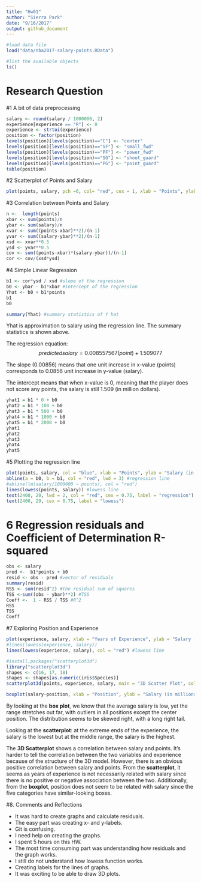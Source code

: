 ```yaml
---
title: "Hw01"
author: "Sierra Park"
date: "9/16/2017"
output: github_document
---
```


```r
#load data file
load("data/nba2017-salary-points.RData")

#list the available objects
ls()
```

# Research Question

#1 A bit of data preprocessing

```r
salary <- round(salary / 1000000, 2)
experience[experience == "R"] <- 0
experience <- strtoi(experience)
position <- factor(position)
levels(position)[levels(position)=="C"] <- "center"
levels(position)[levels(position)=="SF"] <- "small_fwd"
levels(position)[levels(position)=="PF"] <- "power_fwd"
levels(position)[levels(position)=="SG"] <- "shoot_guard"
levels(position)[levels(position)=="PG"] <- "point_guard"
table(position)
```

#2 Scatterplot of Points and Salary
```r
plot(points, salary, pch =6, col= "red", cex = 1, xlab = "Points", ylab = "Salary (in millions)", main = "Scatterplot of Points and Salary")

```

#3 Correlation between Points and Salary 
```r
n <-  length(points)
xbar <- sum(points)/n
ybar <- sum(salary)/n
xvar <- sum((points-xbar)**2)/(n-1)
yvar <- sum((salary-ybar)**2)/(n-1)
xsd <- xvar**0.5
ysd <- yvar**0.5
cov <- sum((points-xbar)*(salary-ybar))/(n-1)
cor <- cov/(xsd*ysd)
```

#4 Simple Linear Regression
```r
b1 <- cor*ysd / xsd #slope of the regression
b0 <- ybar - b1*xbar #intercept of the regression
Yhat <- b0 + b1*points
b1
b0
```

```r
summary(Yhat) #summary statistics of Y hat
```
Yhat is approximation to salary using the regression line. The summary statistics is shown above. 

The regression equation: 
$$ predictedsalary = 0.008557567(point)  + 1.509077 $$


The slope (0.00856) means that one unit increase in x-value (points) corresponds to 0.0856 unit increase in y-value (salary).

The intercept means that when x-value is 0, meaning that the player does not score any points, the salary is still 1.509 (in million dollars).
```r
yhat1 = b1 * 0 + b0
yhat2 = b1 * 100 + b0
yhat3 = b1 * 500 + b0
yhat4 = b1 * 1000 + b0
yhat5 = b1 * 2000 + b0
yhat1
yhat2
yhat3
yhat4
yhat5
```


#5 Plotting the regression line 
```r
plot(points, salary, col = "blue", xlab = "Points", ylab = "Salary (in millions)", main = "Regression and Lowess lines")
abline(a = b0, b = b1, col = "red", lwd = 3) #regression line
#abline(lm(salary/1000000 ~ points), col = "red")
lines(lowess(points, salary)) #lowess line
text(2400, 20, lwd = 2, col = "red", cex = 0.75, label = "regression")
text(2400, 29, cex = 0.75, label = "lowess")
```

# 6 Regression residuals and Coefficient of Determination R-squared
```r
obs <- salary
pred <-  b1*points + b0
resid <- obs - pred #vector of residuals
summary(resid)  
RSS <- sum(resid^2) #the residual sum of squares 
TSS <-sum((obs - ybar)**2) #TSS
Coeff <-  1 - RSS / TSS #R^2
RSS
TSS
Coeff

```

#7 Exploring Position and Experience 

```r
plot(experience, salary, xlab = "Years of Experience", ylab = "Salary (in millions)", main = "Scatterplot with lowess smooth")
#lines(lowess(experience, salary))
lines(lowess(experience, salary), col = "red") #lowess line

```

```r
#install.packages("scatterplot3d")
library("scatterplot3d")
shapes <- c(16, 17, 18)
shapes <- shapes[as.numeric(iris$Species)]
scatterplot3d(points, experience, salary, main = "3D Scatter Plot", color = "red")

```
```r
boxplot(salary~position, xlab = "Position", ylab = "Salary (in millions)")
```
By looking at the **box plot**, we know that the average salary is low, yet the range stretches out far, with outliers in all positions except the center position. 
The distribution seems to be skewed right, with a long right tail.

Looking at the **scatterplot**: at the extreme ends of the experience, the salary is the lowest but at the middle range, the salary is the highest.

The **3D Scatterplot** shows a correlation between salary and points. It's harder to tell the correlation between the two variables and experience because of the structure of the 3D model. However, there is an obvious positive correlation between salary and points. 
From the **scatterplot**, it seems as years of experience is not necessarily related with salary since there is no positive or negative association between the two. Additionally, from the **boxplot**, position does not seem to be related with salary since the five categories have similar-looking boxes. 


#8. Comments and Reflections 

* It was hard to create graphs and calculate residuals.
* The easy part was creating x- and y-labels.
* Git is confusing.
* I need help on creating the graphs.
* I spent 5 hours on this HW.
* The most time consuming part was understanding how residuals and the graph works.
* I still do not understand how lowess function works.
* Creating labels for the lines of graphs.
* It was exciting to be able to draw 3D plots. 

